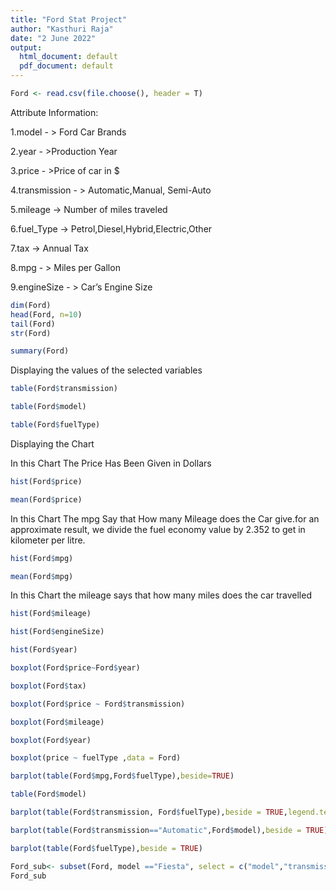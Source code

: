 ---
title: "Ford Stat Project"
author: "Kasthuri Raja"
date: "2 June 2022"
output:
  html_document: default
  pdf_document: default
---

```{r}
Ford <- read.csv(file.choose(), header = T)

```

Attribute Information:

1.model - > Ford Car Brands

2.year - >Production Year

3.price - >Price of car in $

4.transmission - > Automatic,Manual, Semi-Auto

5.mileage -> Number of miles traveled

6.fuel_Type -> Petrol,Diesel,Hybrid,Electric,Other

7.tax -> Annual Tax

8.mpg - > Miles per Gallon

9.engineSize - > Car's Engine Size

```{r}
dim(Ford)
head(Ford, n=10)
tail(Ford)
str(Ford)
```

```{r}
summary(Ford)
```



Displaying the values of the selected variables 


```{r}
table(Ford$transmission)

```

```{r}
table(Ford$model)
```

```{r}
table(Ford$fuelType)
```

Displaying the Chart

In this Chart The Price Has Been Given in Dollars
```{r}

hist(Ford$price)
```
```{r}
mean(Ford$price)
```
In this Chart The mpg Say that How many Mileage does the Car give.for an approximate result, we divide the fuel economy value by 2.352 to get in kilometer per litre.

```{r}
hist(Ford$mpg)
```


```{r}
mean(Ford$mpg)
```
In this Chart the mileage says that how many miles does the car travelled 
```{r}
hist(Ford$mileage)
```
```{r}
hist(Ford$engineSize)
```
```{r}
hist(Ford$year)
```


```{r}
boxplot(Ford$price~Ford$year)
```


```{r}
boxplot(Ford$tax)
```
```{r}

boxplot(Ford$price ~ Ford$transmission)
```
```{r}

boxplot(Ford$mileage)
```
```{r}

boxplot(Ford$year)
```
```{r}

boxplot(price ~ fuelType ,data = Ford)
```

```{r}
barplot(table(Ford$mpg,Ford$fuelType),beside=TRUE)
```


```{r}
table(Ford$model)
```

```{r}

barplot(table(Ford$transmission, Ford$fuelType),beside = TRUE,legend.text = rownames(table(Ford$transmission)))
```

```{r}

barplot(table(Ford$transmission=="Automatic",Ford$model),beside = TRUE)
```

```{r}

barplot(table(Ford$fuelType),beside = TRUE)
```

```{r}

Ford_sub<- subset(Ford, model =="Fiesta", select = c("model","transmission","fuelType","price","year","mpg"))
Ford_sub
```

